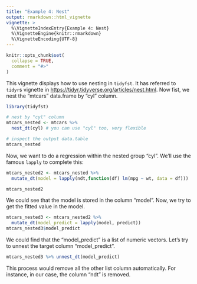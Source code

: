 ---
title: "Example 4: Nest"
output: rmarkdown::html_vignette
vignette: >
  %\VignetteIndexEntry{Example 4: Nest}
  %\VignetteEngine{knitr::rmarkdown}
  %\VignetteEncoding{UTF-8}
---

```{r, include = FALSE}
knitr::opts_chunk$set(
  collapse = TRUE,
  comment = "#>"
)
```
  This vignette displays how to use nesting in `tidyfst`. It has referred to `tidyr`s vignette in <https://tidyr.tidyverse.org/articles/nest.html>. Now fist, we nest the "mtcars" data.frame by "cyl" column.
```{r setup}
library(tidyfst)

# nest by "cyl" column
mtcars_nested <- mtcars %>% 
  nest_dt(cyl) # you can use "cyl" too, very flexible

# inspect the output data.table
mtcars_nested

```

  Now, we want to do a regression within the nested group "cyl". We'll use the famous `lapply` to complete this:

```{r}
mtcars_nested2 <- mtcars_nested %>% 
  mutate_dt(model = lapply(ndt,function(df) lm(mpg ~ wt, data = df)))

mtcars_nested2
```
  We could see that the model is stored in the column "model".
  Now, we try to get the fitted value in the model.
```{r}
mtcars_nested3 <- mtcars_nested2 %>% 
  mutate_dt(model_predict = lapply(model, predict))
mtcars_nested3$model_predict
```
  We could find that the "model_predict" is a list of numeric vectors. Let's try to unnest the target column "model_predict". 
```{r}
mtcars_nested3 %>% unnest_dt(model_predict)
```
  This process would remove all the other list column automatically. For instance, in our case, the column "ndt" is removed.
